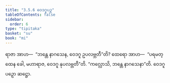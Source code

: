 ```yaml
---
title: "3.5.6 ဝေဒဂူပဉှ"
tableOfContents: false
sidebar:
  order: 6
type: "tipitaka"
basket: "su"
book: "mi"
---
```



<DynamicBreadcrumb />

<Division number="78" book="mi" e="ch" v="28">

<Paragraph number="376" book="mi">
ရာဇာ အာဟ—  “ဘန္တေ နာဂသေန, ဝေဒဂူ ဥပလဗ္ဘတီ”တိ? ထေရော အာဟ—  “ပရမတ္ထေန ခေါ, မဟာရာဇ, ဝေဒဂူ နုပလဗ္ဘတီ”တိ.
</Paragraph>

<Paragraph number="377" book="mi">
“ကလ္လောသိ, ဘန္တေ နာဂသေနာ”တိ.

</Paragraph>
</Division>

<Paragraph number="378" type="center" book="mi">
ဝေဒဂူပဉှော ဆဋ္ဌော.
</Paragraph>